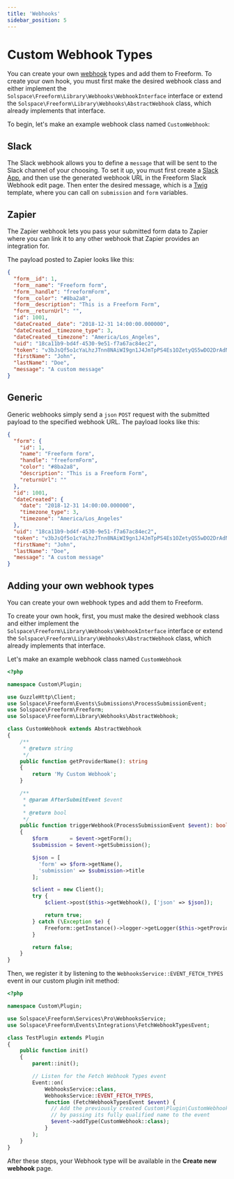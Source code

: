 ```yaml
---
title: 'Webhooks'
sidebar_position: 5
---
```




# Custom Webhook Types<Badge type="pro" text="Pro" />

You can create your own [webhook](../integrations#webhooks) types and add them to Freeform. To create your own hook, you must first make the desired webhook class and either implement the `Solspace\Freeform\Library\Webhooks\WebhookInterface` interface or extend the `Solspace\Freeform\Library\Webhooks\AbstractWebhook` class, which already implements that interface.

To begin, let's make an example webhook class named `CustomWebhook`:

## Slack

The Slack webhook allows you to define a `message` that will be sent to the Slack channel of your choosing.
To set it up, you must first create a [Slack App](https://api.slack.com/apps?new_app=1), and then use the generated webhook URL in the Freeform Slack Webhook edit page.
Then enter the desired message, which is a [Twig](https://twig.symfony.com/) template, where you can call on `submission` and `form` variables.

## Zapier

The Zapier webhook lets you pass your submitted form data to Zapier where you can link it to any other webhook that Zapier provides an integration for.

The payload posted to Zapier looks like this:

```json showLineNumbers
{
  "form__id": 1,
  "form__name": "Freeform form",
  "form__handle": "freeformForm",
  "form__color": "#8ba2a8",
  "form__description": "This is a Freeform Form",
  "form__returnUrl": "",
  "id": 1001,
  "dateCreated__date": "2018-12-31 14:00:00.000000",
  "dateCreated__timezone_type": 3,
  "dateCreated__timezone": "America/Los_Angeles",
  "uid": "18ca11b9-bd4f-4530-9e51-f7a67ac84ec2",
  "token": "v3bJsQf5o1cYaLhzJTnn8NAiWI9gn1J4JmTpPS4Es1OZetyQS5wDO2DrAdNieiEc9KFnaBh6CcTRD9xjBf48NQfr8XxxUr1HDvj6",
  "firstName": "John",
  "lastName": "Doe",
  "message": "A custom message"
}
```

## Generic

Generic webhooks simply send a `json` `POST` request with the submitted payload to the specified webhook URL.
The payload looks like this:

```json showLineNumbers
{
  "form": {
    "id": 1,
    "name": "Freeform form",
    "handle": "freeformForm",
    "color": "#8ba2a8",
    "description": "This is a Freeform Form",
    "returnUrl": ""
  },
  "id": 1001,
  "dateCreated": {
    "date": "2018-12-31 14:00:00.000000",
    "timezone_type": 3,
    "timezone": "America/Los_Angeles"
  },
  "uid": "18ca11b9-bd4f-4530-9e51-f7a67ac84ec2",
  "token": "v3bJsQf5o1cYaLhzJTnn8NAiWI9gn1J4JmTpPS4Es1OZetyQS5wDO2DrAdNieiEc9KFnaBh6CcTRD9xjBf48NQfr8XxxUr1HDvj6",
  "firstName": "John",
  "lastName": "Doe",
  "message": "A custom message"
}
```

## Adding your own webhook types

You can create your own webhook types and add them to Freeform.

To create your own hook, first, you must make the desired webhook class and either implement the `Solspace\Freeform\Library\Webhooks\WebhookInterface` interface or extend the `Solspace\Freeform\Library\Webhooks\AbstractWebhook` class, which already implements that interface.

Let's make an example webhook class named `CustomWebhook`

```php showLineNumbers
<?php

namespace Custom\Plugin;

use GuzzleHttp\Client;
use Solspace\Freeform\Events\Submissions\ProcessSubmissionEvent;
use Solspace\Freeform\Freeform;
use Solspace\Freeform\Library\Webhooks\AbstractWebhook;

class CustomWebhook extends AbstractWebhook
{
    /**
     * @return string
     */
    public function getProviderName(): string
    {
        return 'My Custom Webhook';
    }

    /**
     * @param AfterSubmitEvent $event
     *
     * @return bool
     */
    public function triggerWebhook(ProcessSubmissionEvent $event): bool
    {
        $form       = $event->getForm();
        $submission = $event->getSubmission();

        $json = [
          'form' => $form->getName(),
          'submission' => $submission->title
        ];

        $client = new Client();
        try {
            $client->post($this->getWebhook(), ['json' => $json]);

            return true;
        } catch (\Exception $e) {
            Freeform::getInstance()->logger->getLogger($this->getProviderName())->error($e->getMessage());
        }

        return false;
    }
}
```

Then, we register it by listening to the `WebhooksService::EVENT_FETCH_TYPES` event in our custom plugin init method:

```php showLineNumbers
<?php

namespace Custom\Plugin;

use Solspace\Freeform\Services\Pro\WebhooksService;
use Solspace\Freeform\Events\Integrations\FetchWebhookTypesEvent;

class TestPlugin extends Plugin
{
    public function init()
    {
        parent::init();

        // Listen for the Fetch Webhook Types event
        Event::on(
            WebhooksService::class,
            WebhooksService::EVENT_FETCH_TYPES,
            function (FetchWebhookTypesEvent $event) {
              // Add the previously created Custom\Plugin\CustomWebhook class
              // by passing its fully qualified name to the event
              $event->addType(CustomWebhook::class);
            }
        );
    }
}
```

After these steps, your Webhook type will be available in the **Create new webhook** page.
